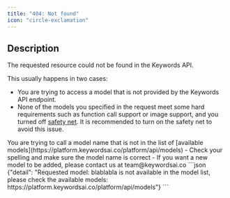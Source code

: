 ```yaml
---
title: "404: Not found"
icon: "circle-exclamation"
---
```


## Description
The requested resource could not be found in the Keywords API.

This usually happens in two cases:
- You are trying to access a model that is not provided by the Keywords API endpoint.
- None of the models you specified in the request meet some hard requirements such as function call support or image support, and you turned off [safety net](/features/monitoring/alerts-and-fallback). It is recommended to turn on the safety net to avoid this issue.

<AccordionGroup>
  <Accordion title="Requested Model Does Not Exist">
    You are trying to call a model name that is not in the list of [available models](https://platform.keywordsai.co/platform/api/models)
- Check your spelling and make sure the model name is correct
- If you want a new model to be added, please contact us at team@keywordsai.co
```json
{"detail": "Requested model: blablabla is not available in the model list, please check the available models: https://platform.keywordsai.co/platform/api/models"}
```
  </Accordion>
</AccordionGroup>